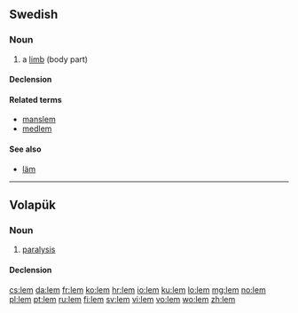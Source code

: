 {{also|LEM}}
==Swedish==

===Noun===
{{sv-noun|g=c}}

# a [[limb]] (body part)

====Declension====
{{sv-noun-reg-ar|2=lemm}}

====Related terms====
* [[manslem]]
* [[medlem]]

====See also====
* [[läm]]

----

==Volapük==

===Noun===
{{vo-noun}}

# [[paralysis]]

====Declension====
{{vo-decl-noun}}

[[cs:lem]]
[[da:lem]]
[[fr:lem]]
[[ko:lem]]
[[hr:lem]]
[[io:lem]]
[[ku:lem]]
[[lo:lem]]
[[mg:lem]]
[[no:lem]]
[[pl:lem]]
[[pt:lem]]
[[ru:lem]]
[[fi:lem]]
[[sv:lem]]
[[vi:lem]]
[[vo:lem]]
[[wo:lem]]
[[zh:lem]]